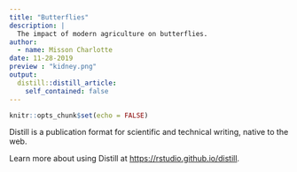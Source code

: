 ```yaml
---
title: "Butterflies"
description: |
  The impact of modern agriculture on butterflies.
author:
  - name: Misson Charlotte
date: 11-28-2019
preview : "kidney.png"
output:
  distill::distill_article:
    self_contained: false
---
```


```r
knitr::opts_chunk$set(echo = FALSE)
```

Distill is a publication format for scientific and technical writing, native to the web.

Learn more about using Distill at <https://rstudio.github.io/distill>.

